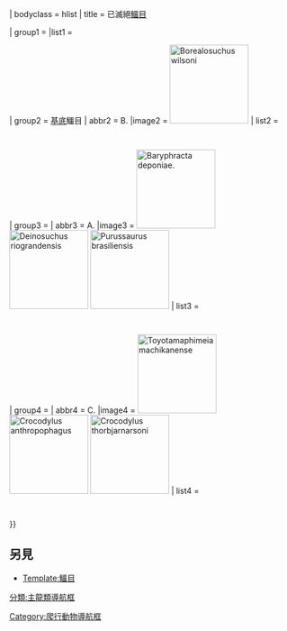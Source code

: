 {{Navbox with collapsible groups
| name = 已滅絕鱷目
| state = <includeonly>{{{state|collapsed}}}</includeonly><noinclude>{{{state|expanded}}}</noinclude>
| selected = {{#switch:{{{1}}}|T.=C.|G.=C.|{{{1|}}}}}
| bodyclass = hlist
| title = 已滅絕[[鱷目]]

| group1 = {{Nobold|{{Small|
* 界：[[動物界]]
* 門：[[脊索動物門]]
* 演化支：[[蜥形綱]]
* 演化支：[[主龍類]]
* 超目：[[鱷形超目]]
}}}}
|list1 =
{{Navbox|subgroup
|group1 = [[真爬行動物]]
|list1 =
**參見 [[Template:真爬行動物|真爬行動物]]
{{Navbox|subgroup
|group1 = [[主龍形下綱]]
|list1 =
**參見 [[Template:主龍形下綱|主龍形下綱]]
{{Navbox|subgroup
|group1 = [[偽鱷類]]
|list1 =
**參見 [[Template:偽鱷類|偽鱷類]]
{{Navbox|subgroup
|group1 = [[新鱷類]]
|list1 =
**參見 [[Template:新鱷類|新鱷類]]
{{Navbox|subgroup
|group1 = [[鱷目]]
|list1 =
**見下文↓
}}}}}}}}}}

| group2 = [[基群|基底]]鱷目
| abbr2 = B.
|image2 = [[File:Borealosuchus wilsoni (15529256785).jpg|140px|''Borealosuchus wilsoni'']]
| list2 =
  {{Navbox|subgroup
  | group2 = {{le|平頂鱷科|Planocraniidae}}?
  | list2 =
* {{le|Boverisuchus}}
* {{le|平頂鱷屬|Planocrania}}
  | group3 = [[馬氏鱷亞科]]
  | list3 =
* {{le|南鱷屬|Australosuchus}}
* {{le|尺寸鱷屬|Harpacochampsa}}?
* {{le|三棱鱷屬|Trilophosuchus}}
* {{le|斐濟陸鱷屬|Volia}}
* {{le|巴氏邪鱷屬|Baru}}
* [[堪芭拉鱷屬]]
* {{le|馬氏鱷屬|Mekosuchus}}
* [[沼王鱷屬]]
* [[金卡納鱷屬]]

  | group4 = 其他
  | list4 =
* {{le|亞伯達鱷屬|Albertosuchus}}
* {{le|阿倫鱷屬|Arenysuchus}}?
* {{le|亞洲鱷屬|Asiatosuchus}}
* {{le|北方鱷屬|Borealosuchus}}?
* {{le|腕鱷屬|Brachyuranochampsa}}
* {{le|色拉克鱷屬|Charactosuchus}}
* {{le|優鱷|"Crocodylus" acer}}
* {{le|親緣鱷|"Crocodylus" affinis}}
* [[跑鳄属]]?
* {{le|原雙犬齒鱷屬|Prodiplocynodon}}
  }}

| group3 = {{le|短吻鱷總科|Alligatoroidea}}
| abbr3 = A.
|image3 = [[File:Baryphracta.jpg|140px|''Baryphracta deponiae.'']]
[[File:Deinosuchus riograndensis.png|140px|''Deinosuchus riograndensis'']]
[[File:Purussaurus BW.jpg|140px|''Purussaurus brasiliensis'']]
| list3 =
  {{Navbox|subgroup
  | group1 = {{le|短吻鱷總科|Alligatoroidea|短<br>吻<br>鱷<br>總<br>科}}
  | list1 =
    {{Navbox|subgroup
    | list1 =
* [[恐鱷屬]]
* {{le|雙犬齒鱷屬|Diplocynodon}}
* {{le|雷迪氏鱷屬|Leidyosuchus}}
* {{le|塔吉克鱷屬|Tadzhikosuchus}}
    | group2 = {{le|球齒鱷類|Globidonta|球<br>齒<br>鱷<br>類}}
    | list2 =
      {{Navbox|subgroup
      | list1 =
        {{Navbox|subgroup
        | list1 =
* {{le|亞伯達短吻鱷屬|Albertochampsa}}
* {{le|腕鱷屬|Brachychampsa}}
* [[角鳄属]]
* [[恐鱷屬]]?
* {{le|雷迪氏鱷屬|Leidyosuchus}}?
* {{le|納瓦霍鱷屬|Navajosuchus}}
* {{le|斯坦格鱷屬|Stangerochampsa}}
        | group2 = {{le|東方鱷類|Orientalosuchina}}
        | list2 =
* {{le|東南鱷屬|Dongnanosuchus}}
* {{le|始短吻鱷屬|Eoalligator}}
* {{le|江西鱷屬|Jiangxisuchus}}
* {{le|喀比鱷屬|Krabisuchus}}
* {{le|東方鱷屬|Orientalosuchus}}
* {{le|原短吻鱷屬|Protoalligator}}
        }}
      | group2 = [[短吻鳄科|短<br>吻<br>鱷<br>科]]
      | list2 = 
        {{Navbox|subgroup
        | group1 = [[短吻鱷亞科]]
        | list1 =
          {{Navbox|subgroup
          | list1 =
* [[异颌鳄属]]
* {{le|Arambourgia}}
* [[角鳄属]]?
* {{le|Hassiacosuchus}}
* {{le|納瓦霍鱷屬|Navajosuchus}}?
* {{le|前凱門鱷屬|Procaimanoidea}}
* {{le|Wannaganosuchus}}
          | group2 = [[短吻鱷|短吻鱷屬]]
          | list2 =
* {{le|海爾短吻鱷|Alligator hailensis}}
* {{le|麥格威短吻鱷|Alligator mcgrewi}}
* {{le|Alligator mefferdi}}
* {{le|歐森短吻鱷|Alligator olseni}}
* {{le|Alligator prenasalis}}
          }}
        | group2 = [[凱門鱷亞科]]
        | list2 =
          {{Navbox|subgroup
          | list1 = 
* {{le|阿克里鱷屬|Acresuchus}}
* {{le|百年紀念鱷屬|Centenariosuchus}}
* {{le|奇納提鱷屬|Chinatichampsus}}
* {{le|庫萊布拉鱷屬|Culebrasuchus}}
* {{le|始凱門鱷屬|Eocaiman}}
* [[圆齿鼍属]]
* {{le|小鼻鱷屬|Gnatusuchus}}
* {{le|Kuttanacaiman}}
* [[莫拉氏鱷屬]]
* {{le|死靈鱷屬|Necrosuchus}}
* [[直颊鳄属]]
* {{le|原凱門鱷屬|Protocaiman}}
* [[普鲁斯鳄属]]
* {{le|魔怪鱷屬|Tsoabichi}}
          | group2 = {{le|凱門鱷屬|Caiman (genus)}}
          | list2 =
* {{le|短吻凱門鱷|Caiman brevirostris}}
* {{le|格氏凱門鱷|Caiman gasparinae}}
* {{le|委內瑞拉凱門鱷|Caiman venezuelensis}}
* {{le|沃恩蘭斯頓凱門鱷|Caiman wannlangstoni}}
          | group3 = [[黑凱門鱷|黑鱷屬]]
          | list3 =
* {{le|費氏黑鱷屬|Melanosuchus fisheri}}
          }}
        }}
      }}
    }}
  }}

| group4 = {{le|長吻鱷類|Longirostres}}
| abbr4 = C.
|image4 = [[File:Crocodile skeleton.jpg|140px|''Toyotamaphimeia machikanense'']]
[[File:Crocodylus anthropophagus NT.jpg|140px|''Crocodylus anthropophagus'']]
[[File:Crocodylus thorbjarnarsoni.jpg|140px|''Crocodylus thorbjarnarsoni'']]
| list4 =
  {{Navbox|subgroup
  | group1 = {{le|長吻鱷總科|Gavialoidea|長<br>吻<br>鱷<br>總<br>科}}
  | list1 =
    {{Navbox|subgroup
    | list1 =
* {{le|類多羅鱷屬|Dollosuchoides}}
* {{le|費爾干納鱷屬|Ferganosuchus}}
* {{le|Kentisuchus}}
* [[摩洛哥鱷屬]]
* {{le|巨齒鱷屬（鱷目）|Megadontosuchus|巨齒鱷屬}}
* [[副切喙鳄屬|副切喙鱷屬]]
* {{le|Thecachampsa}}
* {{le|Tomistoma cairense}}
* {{le|Xaymacachampsa}}
    | group2 = [[長吻鱷科|長<br>吻<br>鱷<br>科]]
    | list2 =
      {{Navbox|subgroup
      | list1 =
* [[海濱鱷|海濱鱷屬]]
* {{le|多羅鱷屬|Dollosuchus}}
* {{le|加伏特鱷屬|Gavialosuchus}}
* {{le|鉤鼻鱷屬|Gryposuchus}}
* [[韩愈鳄属]]
* [[渊王鳄属]]
* {{le|尺寸鱷屬|Harpacochampsa}}?
* {{le|伊堪長吻鱷屬|Ikanogavialis}}
* [[茂名鱷屬]]
* [[澎湖鱷]]屬
* [[皮斯克长吻鳄]]屬
* [[喙嘴鳄属]]
* [[锡基西克鳄属]]
* [[豐玉姬鳄属]]
      | group2 = [[恆河鱷|長吻鱷屬]]
      | list2 =
* {{le|Gavialis bengawanicus|Gavialis bengawanicus|G. bengawanicus}}
* {{le|短頭長吻鱷|Gavialis breviceps}}
* [[布氏長吻鱷]]
* {{le|彎吻長吻鱷|Gavialis curvirostris}}
* {{le|希氏長吻鱷|Gavialis hysudricus}}
* {{le|細齒長吻鱷|Gavialis leptodus}}
* {{le|路氏長吻鱷|Gavialis lewisi}}
* {{le|厚吻長吻鱷|Gavialis pachyrhynchus}}
      | group4 = [[馬來長吻鱷|切喙鱷屬]]
      | list4 =
* {{le|鮑氏長吻鱷|Tomistoma borisovi}}
* {{le|開羅長吻鱷|Tomistoma cairense}}
* {{le|卡尼亞里長吻鱷|Tomistoma calaritanus}}
* {{le|Tomistoma lusitanica}}
* [[臺灣長吻鱷]]
      }}
    }}
  | group2 = {{le|鱷總科|Crocodyloidea|鱷<br>總<br>科}}
  | list2 =
    {{Navbox|subgroup
    | list1 =
* [[戾鳄属]]
* {{le|"Crocodylus" megarhinus}}
* '''[[馬氏鱷亞科]]'''?
    | group2 = [[鱷科|鱷<br>科]]
    | list2 =
      {{Navbox|subgroup
      | list1 =
* {{le|阿爾達布拉鱷屬|Aldabrachampsus}}
      | group2 = {{le|鱷亞科|Crocodylinae}}
      | list2 =
        {{Navbox|subgroup
        | list1 = 
* {{le|沃亞鱷屬|Voay}}
        | group2 = [[鱷屬]]
        | list2 = 
* {{le|噬人鱷|Crocodylus anthropophagus}}
* {{le|切奇亞鱷|Crocodylus checchiai}}
* {{le|法爾康鱷|Crocodylus falconensis}}
* {{le|古印度鱷|Crocodylus palaeindicus}}
* {{le|瑟布賈納森鱷|Crocodylus thorbjarnarsoni}}
        }}
      | group3 = {{le|侏儒鱷亞科|Osteolaeminae}}
      | list3 =
* {{le|布羅鱷屬|Brochuchus}}
* {{le|"Crocodylus" gariepensis}}
* [[真槽齒鱷屬]]
* {{le|裂谷鱷屬|Rimasuchus}}
      }}
    }}
  }}
}}<noinclude>

{{collapsible option}}
==另見==
*[[Template:鱷目]]
[[Category:爬行動物導航框]]
[[分類:主龍類導航框]]
</noinclude>